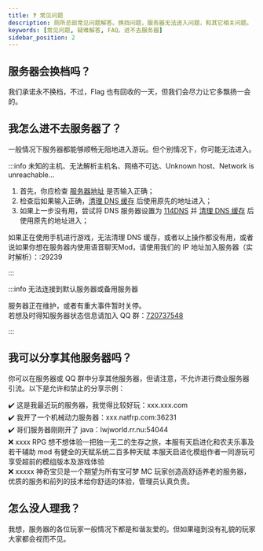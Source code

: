 ```yaml
---
title: ❓ 常见问题
description: 厕所总部常见问题解答。换挡问题，服务器无法进入问题，和其它相关问题。
keywords: [常见问题, 疑难解答, FAQ，进不去服务器]
sidebar_position: 2
---
```



## 服务器会换档吗？

我们承诺永不换档，不过，Flag 也有回收的一天，但我们会尽力让它多飘扬一会的。

## 我怎么进不去服务器了？

一般情况下服务器都能够顺畅无阻地进入游玩。但个别情况下，你可能无法进入。

:::info 未知的主机、无法解析主机名、网络不可达、Unknown host、Network is unreachable...

1. 首先，你应检查 [服务器地址](/guide#服务器地址) 是否输入正确；
2. 检查后如果输入正确，[清理 DNS 缓存](https://jingyan.baidu.com/article/59a015e34fcd70f7948865a9.html) 后使用原先的地址进入；
3. 如果上一步没有用，尝试将 DNS 服务器设置为 [114DNS](https://www.114dns.com/faq.html#win7) 并 [清理 DNS 缓存](https://jingyan.baidu.com/article/59a015e34fcd70f7948865a9.html) 后使用原先的地址进入；

如果正在使用手机进行游戏，无法清理 DNS 缓存，或者以上操作都没有用，或者说如果你想在服务器内使用语音聊天Mod，请使用我们的 IP 地址加入服务器（实时解析）：<ResolveDomain />:29239

:::

:::info 无法连接到默认服务器或备用服务器

服务器正在维护，或者有重大事件暂时关停。  
若想及时得知服务器状态信息请加入 QQ 群：[720737548](https://jq.qq.com/?_wv=1027&k=Uc4Zt2F1)

:::

## 我可以分享其他服务器吗？

你可以在服务器或 QQ 群中分享其他服务器，但请注意，不允许进行商业服务器引流。以下是允许和禁止的分享示例：

✔️ 这是我最近玩的服务器，我觉得比较好玩：xxx.xxx.com  
✔️ 我开了一个机械动力服务器：xxx.natfrp.com:36231  
✔️ 哥们服务器刚刚开了 java：lwjworld.rr.nu:54044  
❌️ xxxx RPG 想不想体验一把独一无二的生存之旅，本服有天启进化和农夫乐事及若干辅助 mod
有健全的天赋系统二百多种天赋 本服天启进化模组作者一同游玩可享受超前的模组版本及游戏体验  
❌️ xxxxx 神奇宝贝是一个期望为所有宝可梦 MC 玩家创造高舒适养老的服务器，优质的服务和前列的技术给你舒适的体验，管理员认真负责。

## 怎么没人理我？

我想，服务器的各位玩家一般情况下都是和谐友爱的。但如果碰到没有礼貌的玩家大家都会视而不见。
